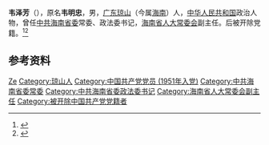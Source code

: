 '''韦泽芳'''（{{bd|1932年|10月}}），原名'''韦明忠'''，男，[[广东|广东]][[琼山县|琼山]]（今属[[海南|海南]]）人，[[中华人民共和国|中华人民共和国]]政治人物，曾任[[中共海南省委|中共海南省委]]常委、政法委书记，[[海南省人大常委会|海南省人大常委会]]副主任。后被开除党籍。<ref>{{Cite book|title=海南名人传略 • 中|author=朱逸辉主编; 何洪生副主编|publisher=广东旅游出版社|year=1993|isbn=|location=广州|pages=}}</ref><ref>{{cite book|title=中囯人名大辞典·现任党政军领导人物卷|author=廖盖隆等编|year=1990|publisher=上海辞书出版社|location=上海|page=}}</ref>

== 参考资料 ==
{{reflist}}

{{中国人物小作品}}

{{Authority control}}
{{DEFAULTSORT:Wei韦}}
[[Category:韦姓|Ze]]
[[Category:琼山人|Category:琼山人]]
[[Category:中国共产党党员_(1951年入党)|Category:中国共产党党员 (1951年入党)]]
[[Category:中共海南省委常委|Category:中共海南省委常委]]
[[Category:中共海南省委政法委书记|Category:中共海南省委政法委书记]]
[[Category:海南省人大常委会副主任|Category:海南省人大常委会副主任]]
[[Category:被开除中国共产党党籍者|Category:被开除中国共产党党籍者]]